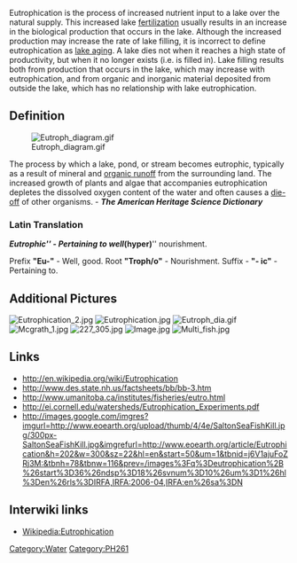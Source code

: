 Eutrophication is the process of increased nutrient input to a lake over the natural supply. This increased lake [[fertilization]] usually results in an increase in the biological production that occurs in the lake. Although the increased production may increase the rate of lake filling, it is incorrect to define eutrophication as [[lake aging]]. A lake dies not when it reaches a high state of productivity, but when it no longer exists (i.e. is filled in). Lake filling results both from production that occurs in the lake, which may increase with eutrophication, and from organic and inorganic material deposited from outside the lake, which has no relationship with lake eutrophication. 

== Definition ==
[[Image:Eutroph_diagram.gif]]

The process by which a lake, pond, or stream becomes eutrophic, typically as a result of mineral and [[organic runoff]] from the surrounding land. The increased growth of plants and algae that accompanies eutrophication depletes the dissolved oxygen content of the water and often causes a [[die-off]] of other organisms. - '''''The American Heritage Science Dictionary'''''


=== Latin Translation ===
'''''Eutrophic''''' - Pertaining to well '''''(hyper)''''' nourishment.

Prefix '''"Eu-"'''     - Well, good.
Root   '''"Troph/o"''' - Nourishment.
Suffix - '''"- ic"'''  - Pertaining to.




== Additional Pictures  ==

[[Image:Eutrophication_2.jpg]] 
[[Image:Eutrophication.jpg]] 
[[Image:Eutroph_dia.gif]] 
[[Image:Mcgrath_1.jpg]] 
[[Image:227_305.jpg]]
[[Image:Image.jpg]]
[[Image:Multi_fish.jpg‎]]



==Links==
* http://en.wikipedia.org/wiki/Eutrophication
* http://www.des.state.nh.us/factsheets/bb/bb-3.htm
* http://www.umanitoba.ca/institutes/fisheries/eutro.html
* http://ei.cornell.edu/watersheds/Eutrophication_Experiments.pdf
* http://images.google.com/imgres?imgurl=http://www.eoearth.org/upload/thumb/4/4e/SaltonSeaFishKill.jpg/300px-SaltonSeaFishKill.jpg&imgrefurl=http://www.eoearth.org/article/Eutrophication&h=202&w=300&sz=22&hl=en&start=50&um=1&tbnid=j6V1ajuFoZRj3M:&tbnh=78&tbnw=116&prev=/images%3Fq%3Deutrophication%2B%26start%3D36%26ndsp%3D18%26svnum%3D10%26um%3D1%26hl%3Den%26rls%3DIRFA,IRFA:2006-04,IRFA:en%26sa%3DN


== Interwiki links ==

* [[Wikipedia:Eutrophication]]

[[Category:Water]]
[[Category:PH261]]